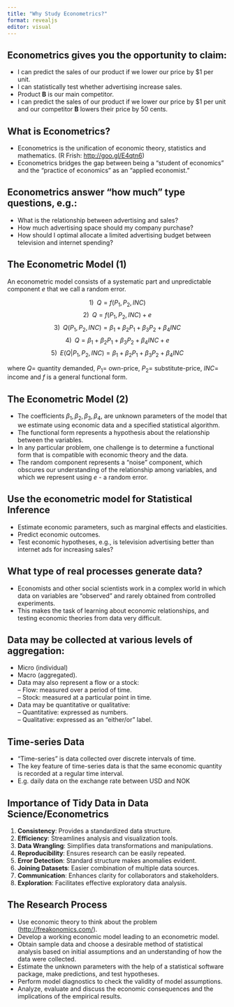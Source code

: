 ---
title: "Why Study Econometrics?"
format: revealjs
editor: visual
---

## Econometrics gives you the opportunity to claim:

-   I can predict the sales of our product if we lower our price by $1 per unit.
-   I can statistically test whether advertising increase sales.
-   Product **B** is our main competitor.
-   I can predict the sales of our product if we lower our price by $1 per unit and our competitor **B** lowers their price by 50 cents.

## What is Econometrics?

-   Econometrics is the unification of economic theory, statistics and mathematics. (R Frish: <http://goo.gl/E4qtn6>)
-   Econometrics bridges the gap between being a "student of economics" and the "practice of economics" as an "applied economist."

## Econometrics answer "how much" type questions, e.g.:

-   What is the relationship between advertising and sales?
-   How much advertising space should my company purchase?
-   How should I optimal allocate a limited advertising budget between television and internet spending?

## The Econometric Model (1)

An econometric model consists of a systematic part and unpredictable component $e$ that we call a random error.

$$ 1) \;\; Q=f(P_{1},P_{2},INC) $$
$$ 2) \;\; Q=f(P_{1},P_{2},INC)+e $$
$$ 3) \;\; Q(P_{1},P_{2},INC)=\beta_{1}+\beta_{2}P_{1}+\beta_{3}P_{2}+\beta_{4}INC $$
$$ 4) \;\; Q=\beta_{1}+\beta_{2}P_{1}+\beta_{3}P_{2}+\beta_{4}INC+e $$
$$ 5) \;\; E(Q|P_{1},P_{2},INC)=\beta_{1}+\beta_{2}P_{1}+\beta_{3}P_{2}+\beta_{4}INC$$

where $Q=$ quantity demanded, $P_{1}=$ own-price, $P_{2}=$ substitute-price, $INC=$ income and $f$ is a general functional form.

## The Econometric Model (2)

-   The coefficients $\beta_{1},\beta_{2},\beta_{3},\beta_{4}$, are unknown parameters of the model that we estimate using economic data and a specified statistical algorithm.
-   The functional form represents a hypothesis about the relationship between the variables.
-   In any particular problem, one challenge is to determine a functional form that is compatible with economic theory and the data.
-   The random component represents a "noise" component, which obscures our understanding of the relationship among variables, and which we represent using *e* - a random error.

## Use the econometric model for Statistical Inference

-   Estimate economic parameters, such as marginal effects and elasticities.
-   Predict economic outcomes.
-   Test economic hypotheses, e.g., is television advertising better than internet ads for increasing sales?

## What type of real processes generate data?

-   Economists and other social scientists work in a complex world in which data on variables are "observed" and rarely obtained from controlled experiments.
-   This makes the task of learning about economic relationships, and testing economic theories from data very difficult.

## Data may be collected at various levels of aggregation:

-   Micro (individual)
-   Macro (aggregated).
-   Data may also represent a flow or a stock:\
    -- Flow: measured over a period of time.\
    -- Stock: measured at a particular point in time.
-   Data may be quantitative or qualitative:\
    -- Quantitative: expressed as numbers.\
    -- Qualitative: expressed as an "either/or" label.

## Time-series Data

-   "Time-series" is data collected over discrete intervals of time.
-   The key feature of time-series data is that the same economic quantity is recorded at a regular time interval.
-   E.g. daily data on the exchange rate between USD and NOK

## Importance of Tidy Data in Data Science/Econometrics

1. **Consistency**: Provides a standardized data structure.
2. **Efficiency**: Streamlines analysis and visualization tools.
3. **Data Wrangling**: Simplifies data transformations and manipulations.
4. **Reproducibility**: Ensures research can be easily repeated.
5. **Error Detection**: Standard structure makes anomalies evident.
6. **Joining Datasets**: Easier combination of multiple data sources.
7. **Communication**: Enhances clarity for collaborators and stakeholders.
8. **Exploration**: Facilitates effective exploratory data analysis.

## The Research Process

-   Use economic theory to think about the problem (<http://freakonomics.com/>).
-   Develop a working economic model leading to an econometric model.
-   Obtain sample data and choose a desirable method of statistical analysis based on initial assumptions and an understanding of how the data were collected.
-   Estimate the unknown parameters with the help of a statistical software package, make predictions, and test hypotheses.
-   Perform model diagnostics to check the validity of model assumptions.
-   Analyze, evaluate and discuss the economic consequences and the implications of the empirical results.


